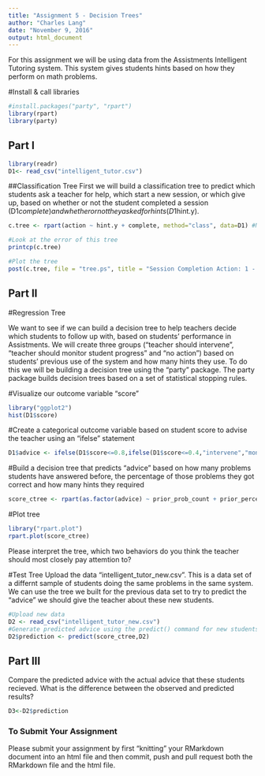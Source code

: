```yaml
---
title: "Assignment 5 - Decision Trees"
author: "Charles Lang"
date: "November 9, 2016"
output: html_document
---
```

For this assignment we will be using data from the Assistments Intelligent Tutoring system. This system gives students hints based on how they perform on math problems. 

#Install & call libraries
```r
#install.packages("party", "rpart")
library(rpart)
library(party)
```

## Part I
```r
library(readr)
D1<- read_csv("intelligent_tutor.csv")
```

##Classification Tree
First we will build a classification tree to predict which students ask a teacher for help, which start a new session, or which give up, based on whether or not the student completed a session (D1$complete) and whether or not they asked for hints (D1$hint.y). 
```r

c.tree <- rpart(action ~ hint.y + complete, method="class", data=D1) #Notice the standard R notion for a formula X ~ Y

#Look at the error of this tree
printcp(c.tree)

#Plot the tree
post(c.tree, file = "tree.ps", title = "Session Completion Action: 1 - Ask teacher, 2 - Start new session, 3 - Give up")

```
## Part II

#Regression Tree

We want to see if we can build a decision tree to help teachers decide which students to follow up with, based on students' performance in Assistments. We will create three groups ("teacher should intervene", "teacher should monitor student progress" and "no action") based on students' previous use of the system and how many hints they use. To do this we will be building a decision tree using the "party" package. The party package builds decision trees based on a set of statistical stopping rules.

#Visualize our outcome variable "score"
```r
library("ggplot2")
hist(D1$score)

```

#Create a categorical outcome variable based on student score to advise the teacher using an "ifelse" statement
```r
D1$advice <- ifelse(D1$score<=0.8,ifelse(D1$score<=0.4,"intervene","monitor"),"no action")
```

#Build a decision tree that predicts "advice" based on how many problems students have answered before, the percentage of those problems they got correct and how many hints they required
```r
score_ctree <- rpart(as.factor(advice) ~ prior_prob_count + prior_percent_correct+hints,data=D1)
```

#Plot tree
```r
library("rpart.plot")
rpart.plot(score_ctree)
```

Please interpret the tree, which two behaviors do you think the teacher should most closely pay attemtion to?

#Test Tree
Upload the data "intelligent_tutor_new.csv". This is a data set of a differnt sample of students doing the same problems in the same system. We can use the tree we built for the previous data set to try to predict the "advice" we should give the teacher about these new students. 

```r
#Upload new data
D2 <- read_csv("intelligent_tutor_new.csv")
#Generate predicted advice using the predict() command for new students based on tree generated from old students
D2$prediction <- predict(score_ctree,D2)
``` 
## Part III
Compare the predicted advice with the actual advice that these students recieved. What is the difference between the observed and predicted results?

```r
D3<-D2$prediction
```


### To Submit Your Assignment

Please submit your assignment by first "knitting" your RMarkdown document into an html file and then commit, push and pull request both the RMarkdown file and the html file.
